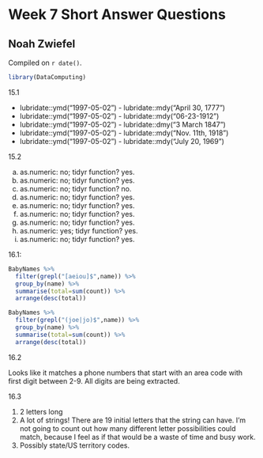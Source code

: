 # Week 7 Short Answer Questions

## Noah Zwiefel

<!-- leave this material as is -->
Compiled on `r date()`.

```r
library(DataComputing)
```
<!-- put your content after this line -->

15.1

- lubridate::ymd("1997-05-02") - lubridate::mdy("April 30, 1777")
- lubridate::ymd("1997-05-02") - lubridate::mdy("06-23-1912")
- lubridate::ymd("1997-05-02") - lubridate::dmy("3 March 1847")
- lubridate::ymd("1997-05-02") - lubridate::mdy("Nov. 11th, 1918")
- lubridate::ymd("1997-05-02") - lubridate::mdy("July 20, 1969")

15.2

a. as.numeric: no; tidyr function? yes.
b. as.numeric: no; tidyr function? yes.
c. as.numeric: no; tidyr function? no.
d. as.numeric: no; tidyr function? yes.
e. as.numeric: no; tidyr function? yes.
f. as.numeric: no; tidyr function? yes.
g. as.numeric: no; tidyr function? yes.
h. as.numeric: yes; tidyr function? yes.
i. as.numeric: no; tidyr function? yes.

16.1:

``` R
BabyNames %>%
  filter(grepl("[aeiou]$",name)) %>%
  group_by(name) %>%
  summarise(total=sum(count)) %>%
  arrange(desc(total))
```

``` r
BabyNames %>%
  filter(grepl("(joe|jo)$",name)) %>%
  group_by(name) %>%
  summarise(total=sum(count)) %>%
  arrange(desc(total))
```

16.2

Looks like it matches a phone numbers that start with an area code with first digit between 2-9. All digits are being extracted.

16.3

1. 2 letters long
2. A lot of strings! There are 19 initial letters that the string can have. I'm not going to count out how many different letter possibilities could match, because I feel as if that would be a waste of time and busy work.
3. Possibly state/US territory codes.
